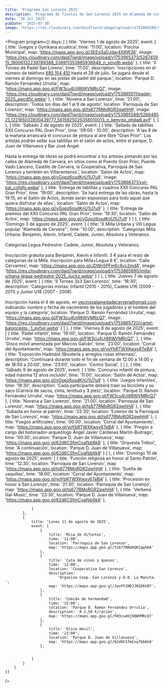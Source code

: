 ```yaml
---
title: 'Programa San Lorenzo 2025'
description: 'Programa de fiestas de San Lorenzo 2025 en Alameda de Cervera.'
date: '30 Jul 2025'
pubDate: '2025-07-30'
image: 'https://res.cloudinary.com/daid7iwrd/image/upload/v1753965589/526648521_122165033930439777_5615925026356010013_n_kemrpx_qhdadi.avif'
---
```



<Program
	program={{
		days: [
			{
				title: 'Viernes 1 de agosto de 2025',
				event: [
					{
						title: 'Juegos y Gymkana acuática',
						time: '11:00',
						location: 'Piscina Municipal',
						map: 'https://maps.app.goo.gl/3EEq3aDJdar4XBW36',
						image: 'https://res.cloudinary.com/daid7iwrd/image/upload/v1753965373/526745915_18006132239789388_539911353885936848_n_szivdb.webp'
					},
					{
						title: 'II Torneo de Padel San Loreno',
						time: '11:00',
						description:
							'Inscripciones en el número de teléfono <a class="text-primary" href="tel:685154410">685 154 410</a> hasta el 28 de julio. Se jugará desde el viernes al domingo en las pistas de padel del parque.',
						location: 'Parque D. Ramón Fernández Urrutia',
						map: 'https://maps.app.goo.gl/FW3cu4Uj98WVMRcQ7',
						image:
							'https://res.cloudinary.com/daid7iwrd/image/upload/v1753865511/padel-2025_awcd5c.webp'
					},
					{
						title: 'Novena a San Lorenzo',
						time: '21:00',
						description:
							'Todos los días del 1 al 9 de agosto',
						location: 'Parroquia de San Lorenzo',
						map: 'https://maps.app.goo.gl/ts677RMoRGR2qwhHA',
						image: 'https://res.cloudinary.com/daid7iwrd/image/upload/v1753965589/526648521_122165033930439777_5615925026356010013_n_kemrpx_qhdadi.avif'
					},
				]
			},
			{
				title: 'Sábado 2 de agosto de 2025',
				event: [
					{
						title: 'Sellado de tablillas XXII Concurso PAL Gran Prior',
						time: '09:00 - 15:00',
						description:
							'A las 9 de la mañana arrancará el concurso de pintura al aire libre "Gran Prior". Los artistas podrán sellar sus tablillas en el salón de actos, entre el parque, D. Juan de Villanueva y Bar José Ángel.<br/><br/> Hasta la entrega de obras se podrá encontrar a los artistas pintando por las calles de Alameda de Cervera, en sitios como el Puente Gran Prior, Puente Vado Lancero, Castillo de Cervera, la Cooperativa, Parroquia de San Lorenzo y también en Villacentenos.',
						location: 'Salón de Actos',
						map: 'https://maps.app.goo.gl/vGopz6osdKnU1U7u9',
						image:
							'https://res.cloudinary.com/daid7iwrd/image/upload/v1753866371/xxii-pal_cofgfg.webp'
					},
					{
						title: 'Entrega de tablillas y cuadros XXII Concurso PAL Gran Prior',
						time: '19:00',
						description:
							'Se hará entrega de las obras, hasta la 19:15, en el Salón de Actos, donde serán expuestas para todo aquel que quiera disfrutar de ellas.',
						location: 'Salón de Actos',
						map: 'https://maps.app.goo.gl/vGopz6osdKnU1U7u9'
					},
					{
						title: 'Entrega de premios del XXII Concurso PAL Gran Prior',
						time: '19:30',
						location: 'Salón de Actos',
						map: 'https://maps.app.goo.gl/vGopz6osdKnU1U7u9'
					}
				]
			},
			{
				title: 'Domingo 3 de agosto de 2025',
				event: [
					{
						title: 'X Milla Urbana y VIII Legua popular "Alameda de Cervera"',
						time: '10:00',
						description:
							'Categorías Milla Urbana: Benjamín, Alevín, Infantil, Cadete, Junior, Absoluta y Veteranos. <br/><br/>Categorías Legua Pedrestre: Cadete, Junior, Absoluta y Veteranos.<br/><br/> Inscripción gratuita para Benjamín, Alevín e Infantil. 3 € para el resto de categorías de la Milla. Inscripción para Milla+Legua 8 €',
						location: 'Calle Cervantes',
						map: 'https://maps.app.goo.gl/JDWn5PFm6c8vc2mdA',
						image:
							'https://res.cloudinary.com/daid7iwrd/image/upload/v1753865890/milla-urbana-legua-pedrestre-2025_jiuckz.webp'
					}
				]
			},
			{
				title: 'Jueves 7 de agosto de 2025',
				event: [
					{
						title: 'II Torneo 3x3 San Lorenzo',
						time: '18:30',
						description:
							'Categorías mixtas: Infantil (2010 - 2015), Cadete U16 (2009 - 2011) y Junior U18 (2007 - 2008).<br/><br/>Inscripción hasta el 4 de agosto, en <a class="text-primary" href="mailto:vecinosalamedadecervera@gmail.com">vecinosalamedadecervera@gmail.com</a> indicando: nombre y fecha de nacimiento de los jugadores y el nombre del equipo y la categoría',
						location: 'Parque D. Ramón Fernández Urrutia',
						map: 'https://maps.app.goo.gl/FW3cu4Uj98WVMRcQ7',
						image:
							'https://res.cloudinary.com/daid7iwrd/image/upload/v1753865720/cartel-baloncesto.-1_qvfxjr.webp'
					}
				]
			},
			{
				title: 'Viernes 8 de agosto de 2025',
				event: [
					{
						title: 'Pádel infantil',
						time: '19:00',
						location: 'Parque D. Ramón Fernández Urrutia',
						map: 'https://maps.app.goo.gl/FW3cu4Uj98WVMRcQ7',
					},
					{
						title: 'Disco móvil amenizada por Marcos Galván',
						time: '23:00',
						location: 'Corral del Ayuntamiento',
						map: 'https://maps.app.goo.gl/yoYbRTWXKwsy6TeBA'
					},
					{
						title: 'Exposición Hadmaid (Bisutería y arreglos rosas ethernas)',
						description:
							'Continuará durante todo el fin de semana de 12:00 a 14:00 y de 18:00 a 20:00',
						time: '23:00',
						location: 'Centro Social',
					}
				]
			},
			{
				title: 'Sábado 9 de agosto de 2025',
				event: [
					{
						title: 'Concurso infantil de pintura, edad máxima 12 años incluido',
						time: '11:00',
						location: 'Salón de Actos',
						map: 'https://maps.app.goo.gl/vGopz6osdKnU1U7u9'
					},
	{
						title: 'Juegos infantiles',
						time: '18:30',
						description:
							'Cada participante deberá traer su bicicleta y su saco (Carrera de sacos, cinta, lentitud y 3 pies)',
						location: 'Parque D. Ramón Fernández Urrutia',
						map: 'https://maps.app.goo.gl/FW3cu4Uj98WVMRcQ7'
					},
					{
						title: 'Novena a San Lorenzo',
						time: '21:00',
						location: 'Parroquia de San Lorenzo',
						map: 'https://maps.app.goo.gl/ts677RMoRGR2qwhHA'
					},
					{
						title: 'Subasta en honor al patrón',
						time: '22:30',
						location: 'Exterior de la Parroquia de San Lorenzo',
						map: 'https://maps.app.goo.gl/ts677RMoRGR2qwhHA'
					},
					{
						title: 'Fuegos artificiales',
						time: '00:00',
						location: 'Corral del Ayuntamiento',
						map: 'https://maps.app.goo.gl/yoYbRTWXKwsy6TeBA'
					},
					{
						title:
							'Pregón a cargo del historiador-arqueólogo Ángel Javier Cárdenas Martín-Buitrago',
						time: '00:30',
						location: 'Parque D. Juan de Villanueva',
						map: 'https://maps.app.goo.gl/62d6CSfmCoafbb6k8'
					},
										{
						title: 'Orquesta Trébol',
						time: 'A continuación',
						location: 'Parque D. Juan de Villanueva',
						map: 'https://maps.app.goo.gl/62d6CSfmCoafbb6k8'
					}
				]
			},
			{
				title: 'Domingo 10 de agosto de 2025',
				event: [
					{
						title: 'Función religiosa en honor al Santo Patrón',
						time: '12:30',
						location: 'Parroquia de San Lorenzo',
						map: 'https://maps.app.goo.gl/ts677RMoRGR2qwhHA'
					},
					{
						title: 'Suelta de vaquillas',
						time: '18:00',
						location: 'Corral del Ayuntamiento',
						map: 'https://maps.app.goo.gl/yoYbRTWXKwsy6TeBA'
					},
					{
						title: 'Procesión en honor a San Lorenzo',
						time: '21:30',
						location: 'Parroquia de San Lorenzo',
						map: 'https://maps.app.goo.gl/ts677RMoRGR2qwhHA'
					},
					{
						title: 'Verbena Gal-Music',
						time: '23:30',
						location: 'Parque D. Juan de Villanueva',
						map: 'https://maps.app.goo.gl/62d6CSfmCoafbb6k8'
					},
					
				]
			},
			{
				title: 'Lunes 11 de agosto de 2025',
				event: [
					{
						title: 'Misa de difuntos',
						time: '11:00',
						location: 'Parroquia de San Lorenzo',
						map: 'https://maps.app.goo.gl/ts677RMoRGR2qwhHA'
					},
					{
						title: 'Cata de vinos y quesos',
						time: '12:00',
						location: 'Cooperativa San Lorenzo',
						description:
							'Organiza Coop. San Lorenzo y D.O. La Mancha. ',
						map: 'https://maps.app.goo.gl/JwvFF2HDJJN1D6tB7',
					},
					{
						title: 'Comida de hermandad',
						time: '15:00',
						location: 'Parque D. Ramón Fernández Urrutia',
						description: 'A 2,50 €/racíón',
						map: 'https://maps.app.goo.gl/FW3cu4Uj98WVMRcQ7'
					},
					{
						title: 'Disco móvil',
						time: '23:00',
						location: 'Parque D. Juan de Villanueva',
						map: 'https://maps.app.goo.gl/62d6CSfmCoafbb6k8'
					},
					
					
				]
			}
		]
	}}
/>
